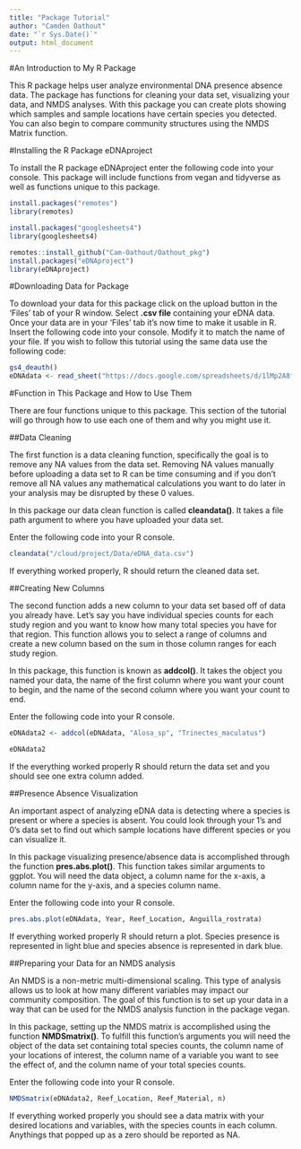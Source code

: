 ```yaml
---
title: "Package Tutorial"
author: "Camden Oathout"
date: "`r Sys.Date()`"
output: html_document
---
```


#An Introduction to My R Package

This R package helps user analyze environmental DNA presence absence data. The package has functions for cleaning your data set, visualizing your data, and NMDS analyses. With this package you can create plots showing which samples and sample locations have certain species you detected. You can also begin to compare community structures using the NMDS Matrix function. 

#Installing the R Package eDNAproject

To install the R package eDNAproject enter the following code into your console. This package will include functions from vegan and tidyverse as well as functions unique to this package.

```r
install.packages("remotes")
library(remotes)

install.packages("googlesheets4")
library(googlesheets4)

remotes::install_github("Cam-Oathout/Oathout_pkg")
install.packages("eDNAproject")
library(eDNAproject)
```

#Downloading Data for Package

To download your data for this package click on the upload button in the 'Files' tab of your R window. Select **.csv file** containing your eDNA data.  Once your data are in your 'Files' tab it's now time to make it usable in R. Insert the following code into your console. Modify it to match the name of your file. If you wish to follow this tutorial using the same data use the following code:

```r
gs4_deauth()
eDNAdata <- read_sheet("https://docs.google.com/spreadsheets/d/1lMp2A8f9x1RYD1ukTu2qg5BzL9FkPLUELQqxUSuQghI/edit#gid=0")
```

#Function in This Package and How to Use Them

There are four functions unique to this package. This section of the tutorial will go through how to use each one of them and why you might use it.

##Data Cleaning

The first function is a data cleaning function, specifically the goal is to remove any NA values from the data set. Removing NA values manually before uploading a data set to R can be time consuming and if you don't remove all NA values any mathematical calculations you want to do later in your analysis may be disrupted by these 0 values.

In this package our data clean function is called **cleandata()**. It takes a file path argument to where you have uploaded your data set.

Enter the following code into your R console.

```r
cleandata("/cloud/project/Data/eDNA_data.csv")
```

If everything worked properly, R should return the cleaned data set.

##Creating New Columns

The second function adds a new column to your data set based off of data you already have. Let's say you have individual species counts for each study region and you want to know how many total species you have for that region. This function allows you to select a range of columns and create a new column based on the sum in those column ranges for each study region.

In this package, this function is known as **addcol()**. It takes the object you named your data, the name of the first column where you want your count to begin, and the name of the second column where you want your count to end.

Enter the following code into your R console.

```r
eDNAdata2 <- addcol(eDNAdata, "Alosa_sp", "Trinectes_maculatus")

eDNAdata2
```
If the everything worked properly R should return the data set and you should see one extra column added.

##Presence Absence Visualization

An important aspect of analyzing eDNA data is detecting where a species is present or where a species is absent. You could look through your 1's and 0's data set to find out which sample locations have different species or you can visualize it.

In this package visualizing presence/absence data is accomplished through the function **pres.abs.plot()**. This function takes similar arguments to ggplot. You will need the data object, a column name for the x-axis, a column name for the y-axis, and a species column name.

Enter the following code into your R console.

```r
pres.abs.plot(eDNAdata, Year, Reef_Location, Anguilla_rostrata)
```

If everything worked properly R should return a plot. Species presence is represented in light blue and species absence is represented in dark blue.

##Preparing your Data for an NMDS analysis

An NMDS is a non-metric multi-dimensional scaling. This type of analysis allows us to look at how many different variables may impact our community composition. The goal of this function is to set up your data in a way that can be used for the NMDS analysis function in the package vegan.

In this package, setting up the NMDS matrix is accomplished using the function **NMDSmatrix()**. To fulfill this function's arguments you will need the object of the data set containing total species counts, the column name of your locations of interest, the column name of a variable you want to see the effect of, and the column name of your total species counts.

Enter the following code into your R console.

```r
NMDSmatrix(eDNAdata2, Reef_Location, Reef_Material, n)
```

If everything worked properly you should see a data matrix with your desired locations and variables, with the species counts in each column. Anythings that popped up as a zero should be reported as NA. 
